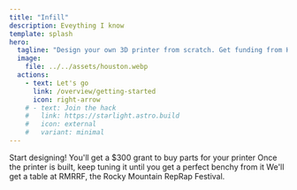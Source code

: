 ```yaml
---
title: "Infill"
description: Eveything I know
template: splash
hero:
  tagline: "Design your own 3D printer from scratch. Get funding from Hack Club to build it. Join #infill on Hack Club Slack to get started."
  image:
    file: ../../assets/houston.webp
  actions:
    - text: Let's go
      link: /overview/getting-started
      icon: right-arrow
    # - text: Join the hack
    #   link: https://starlight.astro.build
    #   icon: external
    #   variant: minimal
---
```



<EmailSignup client:load />

<CardGrid stagger>
	<Card title="Design a 3D printer" icon="pencil">
		Start designing!
	</Card>
	<Card title="Get funding to build it" icon="add-document">
		You'll get a $300 grant to buy parts for your printer
	</Card>
	<Card title="Tune it to work" icon="setting">
		Once the printer is built, keep tuning it until you get a perfect benchy from it
	</Card>
	<Card title="Get flown to a 3D printing conference" icon="rocket">
		We'll get a table at RMRRF, the Rocky Mountain RepRap Festival.
	</Card>
</CardGrid>

